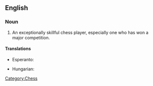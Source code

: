 ==English==

===Noun===
{{wikipedia}}
{{en-noun|sg=[[chess]] [[master]]}}

# An exceptionally skillful chess player, especially one who has won a major competition.

====Translations====
{{trans-top|an exceptionally skillful chess player}}
* Esperanto: {{t|eo|ŝakmajstro}}
{{trans-mid}}
* Hungarian: {{t-|hu|sakkmester}}
{{trans-bottom}}

[[Category:Chess]]